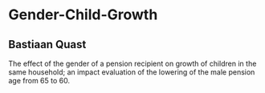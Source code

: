 Gender-Child-Growth
===================
Bastiaan Quast
-------------------

The effect of the gender of a pension recipient on growth of children in the same household; an impact evaluation of the lowering of the male pension age from 65 to 60.
